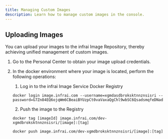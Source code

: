 ```yaml
---
title: Managing Custom Images
description: Learn how to manage custom images in the console.
---
```



## Uploading Images

You can upload your images to the infrai Image Repository, thereby achieving unified management of custom images.

1. Go to the Personal Center to obtain your image upload credentials.

2. In the docker environment where your image is located, perform the following operations:

   1. Log in to the infrai Image Service Docker Registry
   <CodeGroup>

   ```
   docker login image.infrai.com --username=xgmdasdbroksktnnznsisri --password=G7Zn84EQ6ojqWm6CBeaiBYUzpCt0vaVaxaQgChl9wbSC6QsadsmqfeDNadqZZsKJtxVgwkdAWsQZOhDySVMbO5rRxvMbeAmy1NWgzQSGBvuO35S539gJv4iMI3bbD5m2yKQes59
   ```
   <CodeGroup>

   2. Push the image to the Registry
   <CodeGroup>

   ```
   docker tag [imageId] image.infrai.com/dev-xgmdbroksktnnznsisri/[image]:[tag]
   ```
   ```
   docker push image.infrai.com/dev-xgmdbroksktnnznsisri/[image]:[tag]
   ```
   <CodeGroup>
